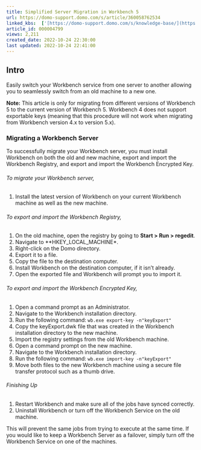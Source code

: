 ```yaml
---
title: Simplified Server Migration in Workbench 5
url: https://domo-support.domo.com/s/article/360058762534
linked_kbs:  ['[https://domo-support.domo.com/s/knowledge-base/](https://domo-support.domo.com/s/knowledge-base/)', '[https://domo-support.domo.com/s/](https://domo-support.domo.com/s/)', '[https://domo-support.domo.com/s/topic/0TO5w000000ZammGAC](https://domo-support.domo.com/s/topic/0TO5w000000ZammGAC)', '[https://domo-support.domo.com/s/topic/0TO5w000000ZaoPGAS](https://domo-support.domo.com/s/topic/0TO5w000000ZaoPGAS)', '[https://domo-support.domo.com/s/topic/0TO5w000000ZapTGAS](https://domo-support.domo.com/s/topic/0TO5w000000ZapTGAS)', '[https://domo-support.domo.com/s/article/360058762534](https://domo-support.domo.com/s/article/360058762534)', '[https://domo-support.domo.com/s/topic/0TO5w000000ZapTGAS/workbench-5](https://domo-support.domo.com/s/topic/0TO5w000000ZapTGAS/workbench-5)', '[https://domo-support.domo.com/s/article/360043429933](https://domo-support.domo.com/s/article/360043429933)', '[https://domo-support.domo.com/s/article/360043429953](https://domo-support.domo.com/s/article/360043429953)', '[https://domo-support.domo.com/s/article/360042925494](https://domo-support.domo.com/s/article/360042925494)', '[https://domo-support.domo.com/s/article/4408174643607](https://domo-support.domo.com/s/article/4408174643607)', '[https://domo-support.domo.com/s/article/360043429913](https://domo-support.domo.com/s/article/360043429913)', '[https://domo-support.domo.com/s/login/](https://domo-support.domo.com/s/login/)']
article_id: 000004799
views: 2,211
created_date: 2022-10-24 22:30:00
last updated: 2022-10-24 22:41:00
---
```




Intro
-----


Easily switch your Workbench service from one server to another allowing you to seamlessly switch from an old machine to a new one.







**Note:** This article is only for migrating from different versions of Workbench 5 to the current version of Workbench 5. Workbench 4 does not support exportable keys (meaning that this procedure will not work when migrating from Workbench version 4.x to version 5.x).



### Migrating a Workbench Server


To successfully migrate your Workbench server, you must install Workbench on both the old and new machine, export and import the Workbench Registry, and export and import the Workbench Encrypted Key. 


###### To migrate your Workbench server,


1. Install the latest version of Workbench on your current Workbench machine as well as the new machine.


###### To export and import the Workbench Registry,


1. On the old machine, open the registry by going to **Start > Run > regedit**.
2. Navigate to **HKEY\_LOCAL\_MACHINE\SOFTWARE**.
3. Right-click on the Domo directory.
4. Export it to a file.
5. Copy the file to the destination computer.
6. Install Workbench on the destination computer, if it isn't already.
7. Open the exported file and Workbench will prompt you to import it.


###### To export and import the Workbench Encrypted Key,


1. Open a command prompt as an Administrator.
2. Navigate to the Workbench installation directory.
3. Run the following command: `wb.exe export-key -n"keyExport"`
4. Copy the keyExport.dwk file that was created in the Workbench installation directory to the new machine.
5. Import the registry settings from the old Workbench machine.
6. Open a command prompt on the new machine.
7. Navigate to the Workbench installation directory.
8. Run the following command: `wb.exe import-key -n"keyExport"`
9. Move both files to the new Workbench machine using a secure file transfer protocol such as a thumb drive.


###### Finishing Up


1. Restart Workbench and make sure all of the jobs have synced correctly.
2. Uninstall Workbench or turn off the Workbench Service on the old machine.  
  
This will prevent the same jobs from trying to execute at the same time. If you would like to keep a Workbench Server as a failover, simply turn off the Workbench Service on one of the machines.
